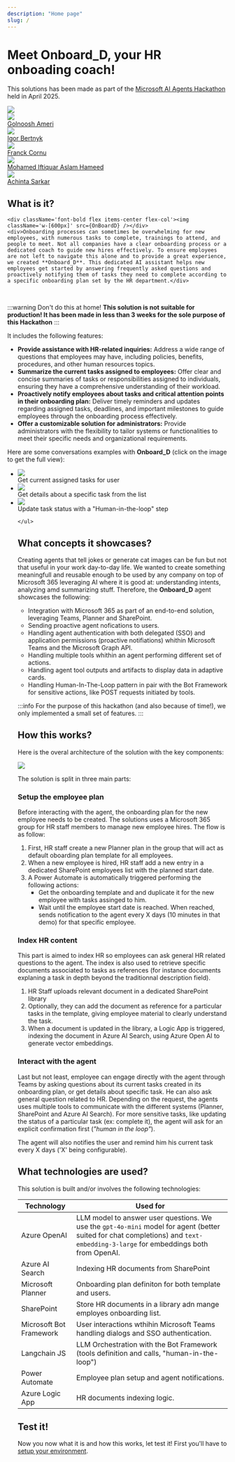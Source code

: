 ```yaml
---
description: "Home page"
slug: /
---
```




# Meet Onboard_D, your HR onboading coach! 

This solutions has been made as part of the [Microsoft AI Agents Hackathon](https://microsoft.github.io/AI_Agents_Hackathon/) held in April 2025.

<div className='flex space-x-4 justify-center items-center'>
    <div><img src={MsBanner} /></div>
</div>

<div className='flex space-x-4 justify-center items-center'>
    <a href="https://www.linkedin.com/in/golnoosh-ameri/" target="_blank" className="hover:no-underline">
        <div className="text-homeLink p-4 flex flex-col justify-center text-center">
            <div><img className="rounded-full w-24" src={Golnoosh}/></div>
            <div className="font-bold">Golnoosh Ameri</div>
        </div>
    </a>
    <a href="https://www.linkedin.com/in/igorbertnyk/" target="_blank" className="hover:no-underline">
    <div className="text-homeLink p-4 flex flex-col justify-center text-center">
        <div><img className="rounded-full w-24" src={Igor}/></div>
        <div className="font-bold">Igor Bertnyk</div>
    </div>
    </a>
    <a href="https://www.linkedin.com/in/franckcornu/" target="_blank" className="hover:no-underline">
    <div className="text-homeLink p-4 flex flex-col justify-center text-center">
        <div><img className="rounded-full w-24" src={Franck}/></div>
        <div className="font-bold">Franck Cornu</div>
    </div>
    </a>
    <a href="#" target="_blank" className="hover:no-underline">
    <div className="text-homeLink p-4 flex flex-col justify-center text-center">
        <div><img className="rounded-full w-24" src={Aslam}/></div>
        <div className="font-bold">Mohamed Iftiquar Aslam Hameed</div>
    </div>
    </a>
    <a href="https://www.linkedin.com/in/achinta-sarkar-1036361b/" target="_blank" className="hover:no-underline">
    <div className="text-homeLink p-4 flex flex-col justify-center text-center">
        <div><img className="rounded-full w-24" src={Achinta}/></div>
        <div className="font-bold">Achinta Sarkar</div>
    </div>
    </a>
</div>

## What is it?

<div className='flex space-x-4 justify-center items-center'>

    <div className='font-bold flex items-center flex-col'><img className='w-[600px]' src={OnBoardD} /></div>
    <div>Onboarding processes can sometimes be overwhelming for new employees, with numerous tasks to complete, trainings to attend, and people to meet. Not all companies have a clear onboarding process or a dedicated coach to guide new hires effectively. To ensure employees are not left to navigate this alone and to provide a great experience, we created **Onboard_D**. This dedicated AI assistant helps new employees get started by answering frequently asked questions and proactively notifying them of tasks they need to complete according to a specific onboarding plan set by the HR department.</div>
</div>

<br/>

:::warning Don't do this at home!
**This solution is not suitable for production! It has been made in less than 3 weeks for the sole purpose of this Hackathon**
:::

It includes the following features:

- **Provide assistance with HR-related inquiries:** Address a wide range of questions that employees may have, including policies, benefits, procedures, and other human resources topics.
- **Summarize the current tasks assigned to employees:** Offer clear and concise summaries of tasks or responsibilities assigned to individuals, ensuring they have a comprehensive understanding of their workload.
- **Proactively notify employees about tasks and critical attention points in their onboarding plan:** Deliver timely reminders and updates regarding assigned tasks, deadlines, and important milestones to guide employees through the onboarding process effectively.
- **Offer a customizable solution for administrators:** Provide administrators with the flexibility to tailor systems or functionalities to meet their specific needs and organizational requirements.

Here are some conversations examples with **Onboard_D** (click on the image to get the full view):


<ul class="mt-16 grid grid-cols-1 gap-6 text-center text-slate-700 md:grid-cols-3 list-none">
      <li class="rounded-xl bg-slate-500 bg-opacity-45 px-6 py-8 shadow-sm">
            <img src={ConversationExample1} />
            <div className='font-bold'>Get current assigned tasks for user</div>
      </li>
      <li class="rounded-xl bg-slate-500 bg-opacity-45 px-6 py-8 shadow-sm">
            <img src={ConversationExample2} />
            <div className='font-bold'>Get details about a specific task from the list</div>
      </li>
      <li class="rounded-xl bg-slate-500 bg-opacity-45 px-6 py-8 shadow-sm">
            <img src={ConversationExample3} />
            <div className='font-bold'>Update task status with a "Human-in-the-loop" step</div>
      </li>
      
    </ul>


## What concepts it showcases?

Creating agents that tell jokes or generate cat images can be fun but not that useful in your work day-to-day life. We wanted to create something meaningfull and reusable enough to be used by any company on top of Microsoft 365 leveraging AI where it is good at: understanding intents, analyzing amd summarizing stuff. Therefore, the **Onboard_D** agent showcases the following:

- Integration with Microsoft 365 as part of an end-to-end solution, leveraging Teams, Planner and SharePoint.
- Sending proactive agent nofications to users.
- Handling agent authentication with both delegated (SSO) and application permissions (proactive notifiations) whithin Microsoft Teams and the Microsoft Graph API.
- Handling multiple tools whithin an agent performing different set of actions.
- Handling agent tool outputs and artifacts to display data in adaptive cards.
- Handling Human-In-The-Loop pattern in pair with the Bot Framework for sensitive actions, like POST requests initiated by tools.

:::info
For the purpose of this hackathon (and also because of time!), we only implemented a small set of features. 
:::

## How this works?

Here is the overal architecture of the solution with the key components:

<div className='flex space-x-4 justify-center items-center'>
    <div><img src={Architecture}/></div>
</div>

The solution is split in three main parts:

### Setup the employee plan

Before interacting with the agent, the onboarding plan for the new employee needs to be created. The solutions uses a Microsoft 365 group for HR staff members to manage new employee hires. The flow is as follow:

1. First, HR staff create a new Planner plan in the group that will act as default oboarding plan template for all employees.
2. When a new employee is hired, HR staff add a new entry in a dedicated SharePoint employees list with the planned start date.
3. A Power Automate is automatically triggered performing the following actions:
    - Get the onboarding template and and duplicate it for the new employee with tasks assinged to him.
    - Wait until the employee start date is reached. When reached, sends notification to the agent every X days (10 minutes in that demo) for that specific employee.

### Index HR content

This part is aimed to index HR so employees can ask general HR related questions to the agent. The index is also used to retrieve specific documents associated to tasks as references (for instance documents explaning a task in depth beyond the traditionnal description field).

1. HR Staff uploads relevant document in a dedicated SharePoint library
2. Optionally, they can add the document as reference for a particular tasks in the template, giving employee material to clearly understand the task.
3. When a document is updated in the library, a Logic App is triggered, indexing the document in Azure AI Search, using Azure Open AI to generate vector embeddings.

### Interact with the agent

Last but not least, employee can engage directly with the agent through Teams by asking questions about its current tasks created in its onboarding plan, or get details about specific task.
He can also ask general question related to HR. Depending on the request, the agents uses multiple tools to communicate with the different systems (Planner, SharePoint and Azure AI Search).
For more sensitive tasks, like updating the status of a particular task (ex: complete it), the agent will ask for an explicit confirmation first (_"human in the loop"_).

The agent will also notifies the user and remind him his current task every X days ('X' being configurable).

## What technologies are used?

This solution is built and/or involves the following technologies:

| Technology | Used for |
|------------|----------|
| Azure OpenAI | LLM model to answer user questions. We use the `gpt-4o-mini` model for agent (better suited for chat completions) and `text-embedding-3-large` for embeddings both from OpenAI. |
| Azure AI Search | Indexing HR documents from SharePoint | 
| Microsoft Planner | Onboarding plan definiton for both template and users.
| SharePoint | Store HR documents in a library adn mange employes onboarding list. |
| Microsoft Bot Framework | User interactions wthihin Microsoft Teams handling dialogs and SSO authentication.
| Langchain JS | LLM Orchestration with the Bot Framework (tools definition and calls, "human-in-the-loop") |
| Power Automate | Employee plan setup and agent notifications.
| Azure Logic App | HR documents indexing logic. 

## Test it!

Now you now what it is and how this works, let test it! First you'll have to [setup your environment](./setup-environment).